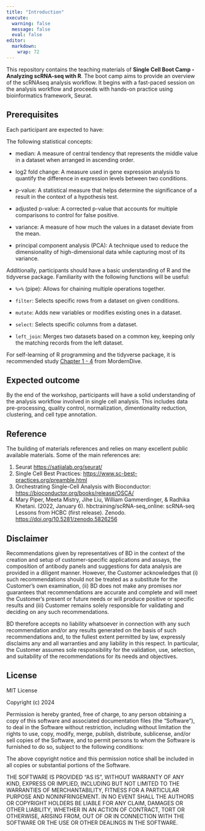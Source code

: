 ```yaml
---
title: "Introduction"
execute:
  warning: false
  message: false
  eval: false
editor: 
  markdown: 
    wrap: 72
---
```


This repository contains the teaching materials of **Single Cell Boot
Camp - Analyzing scRNA-seq with R**. The boot camp aims to provide an
overview of the scRNAseq analysis workflow. It begins with a fast-paced
session on the analysis workflow and proceeds with hands-on practice
using bioinformatics framework, Seurat.

## Prerequisites

Each participant are expected to have:

The following statistical concepts:

-   median: A measure of central tendency that represents the middle
    value in a dataset when arranged in ascending order.

-   log2 fold change: A measure used in gene expression analysis to
    quantify the difference in expression levels between two conditions.

-   p-value: A statistical measure that helps determine the significance
    of a result in the context of a hypothesis test.

-   adjusted p-value: A corrected p-value that accounts for multiple
    comparisons to control for false positive.

-   variance: A measure of how much the values in a dataset deviate from
    the mean.

-   principal component analysis (PCA): A technique used to reduce the
    dimensionality of high-dimensional data while capturing most of its
    variance.

Additionally, participants should have a basic understanding of R and
the tidyverse package. Familiarity with the following functions will be
useful:

-   `%>%` (pipe): Allows for chaining multiple operations together.

-   `filter`: Selects specific rows from a dataset on given conditions.

-   `mutate`: Adds new variables or modifies existing ones in a dataset.

-   `select`: Selects specific columns from a dataset.

-   `left_join`: Merges two datasets based on a common key, keeping only
    the matching records from the left dataset.

For self-learning of R programming and the tidyverse package, it is
recommended study [Chapter 1 - 4](https://moderndive.com/index.html)
from MordernDive.

## Expected outcome

By the end of the workshop, participants will have a solid understanding
of the analysis workflow involved in single cell analysis. This includes
data pre-processing, quality control, normalization, dimentionality
reduction, clustering, and cell type annotation.

## Reference

The building of materials references and relies on many excellent public
available materials. Some of the main references are:

1.  Seurat <https://satijalab.org/seurat/>
2.  Single Cell Best Practices:
    <https://www.sc-best-practices.org/preamble.html>
3.  Orchestrating Single-Cell Analysis with Bioconductor:
    <https://bioconductor.org/books/release/OSCA/>
4.  Mary Piper, Meeta Mistry, Jihe Liu, William Gammerdinger, & Radhika
    Khetani. (2022, January 6). hbctraining/scRNA-seq_online: scRNA-seq
    Lessons from HCBC (first release). Zenodo.
    <https://doi.org/10.5281/zenodo.5826256>

## Disclaimer

Recommendations given by representatives of BD in the context of the
creation and setup of customer-specific applications and assays, the
composition of antibody panels and suggestions for data analysis are
provided in a diligent manner. However, the Customer acknowledges that
(i) such recommendations should not be treated as a substitute for the
Customer's own examination, (ii) BD does not make any promises nor
guarantees that recommendations are accurate and complete and will meet
the Customer's present or future needs or will produce positive or
specific results and (iii) Customer remains solely responsible for
validating and deciding on any such recommendations.

BD therefore accepts no liability whatsoever in connection with any such
recommendation and/or any results generated on the basis of such
recommendations and, to the fullest extent permitted by law, expressly
disclaims any and all warranties and any liability in this respect. In
particular, the Customer assumes sole responsibility for the validation,
use, selection, and suitability of the recommendations for its needs and
objectives.

## License

MIT License

Copyright (c) 2024

Permission is hereby granted, free of charge, to any person obtaining a
copy of this software and associated documentation files (the
"Software"), to deal in the Software without restriction, including
without limitation the rights to use, copy, modify, merge, publish,
distribute, sublicense, and/or sell copies of the Software, and to
permit persons to whom the Software is furnished to do so, subject to
the following conditions:

The above copyright notice and this permission notice shall be included
in all copies or substantial portions of the Software.

THE SOFTWARE IS PROVIDED "AS IS", WITHOUT WARRANTY OF ANY KIND, EXPRESS
OR IMPLIED, INCLUDING BUT NOT LIMITED TO THE WARRANTIES OF
MERCHANTABILITY, FITNESS FOR A PARTICULAR PURPOSE AND NONINFRINGEMENT.
IN NO EVENT SHALL THE AUTHORS OR COPYRIGHT HOLDERS BE LIABLE FOR ANY
CLAIM, DAMAGES OR OTHER LIABILITY, WHETHER IN AN ACTION OF CONTRACT,
TORT OR OTHERWISE, ARISING FROM, OUT OF OR IN CONNECTION WITH THE
SOFTWARE OR THE USE OR OTHER DEALINGS IN THE SOFTWARE.
